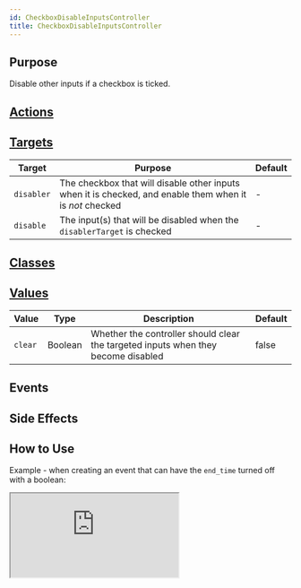 ```yaml
---
id: CheckboxDisableInputsController
title: CheckboxDisableInputsController
---
```




## Purpose

Disable other inputs if a checkbox is ticked.

## [Actions](https://stimulus.hotwire.dev/reference/actions)
<NoActions/>

## [Targets](https://stimulus.hotwire.dev/reference/targets)

| Target | Purpose | Default |
| --- | --- | --- |
| `disabler` | The checkbox that will disable other inputs when it is checked, and enable them when it is *not* checked | - |
| `disable` | The input(s) that will be disabled when the `disablerTarget` is checked | - |

## [Classes](https://stimulus.hotwire.dev/reference/classes)
<NoClasses/>

## [Values](https://stimulus.hotwire.dev/reference/values)

| Value | Type | Description | Default |
| --- | --- | --- | --- |
| `clear` | Boolean | Whether the controller should clear the targeted inputs when they become disabled | false |

## Events
<NoEvents/>

## Side Effects
<NoSideEffects/>



## How to Use

Example - when creating an event that can have the `end_time` turned off with a boolean:

<iframe
  src="https:///stimulus-library.netlify.appcontrollers/checkbox_disable_inputs_controller.html"
  style={{width: "100%", height: "500px", border: "0", borderRadius: "4px", overflow: "hidden"}}
  sandbox="allow-forms allow-modals allow-popups allow-presentation allow-same-origin allow-scripts"
/>

# See also

[CheckboxEnableInputsController](./checkbox_enable_inputs_controller.mdx)
[EnableInputsController](./enable_inputs_controller.mdx)
